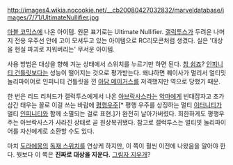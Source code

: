 http://images4.wikia.nocookie.net/__cb20080427032832/marveldatabase/images/7/71/UltimateNullifier.jpg

[[마블 코믹스]]에 나온 아이템. 원문 표기로는 Ultimate Nullifier.
[[갤럭투스]]가 두려운 나머지 전용 우주선 안에 고이 모셔두고 있는 아이템으로 RC리모콘처럼 생겼다. 실은 '대상을 현실 파괴로 지워버리는' 무서운 아이템.

사용 방법은 대상을 향해 겨눈 상태에서 스위치를 누르기만 하면 된다. [[참 쉽죠]]?
[[인피니티 건틀릿]]보다는 성능이 떨어지는 것으로 평가받는다. 왜냐하면 퀘이사가 멀리서 얼티밋 눌리파이어로 인피니티 건틀릿을 낀 [[아담 워록|아담 메이거스]]를 저격했지만 역으로 당했기 때문.

한 번은 리드 리처드가 갤럭투스에게서 나온 [[아브락사스]]라는 [[악마]]에게 빈대잡자고 초가삼간 태우는 꼴로 이걸 쓰는 바람에 [[평행우주]][* 평행 우주를 상징하는 멀티 [[이터니티]]가 멀티 [[인피니티]]와 함께 소멸되는 걸로 표현.]가 완전히 날아가버렸다. 희한하게도 평행우주는 아브락사스가 사라진 상태로 곧 원상복귀됐다. 참고로 갤럭투스는 얼티밋 눌리파이어를 자신에게로 소환할 수도 있다.

마치 [[도라에몽]]의 [[독재 스위치]]를 연상케 하지만, 이 쪽이 훨씬 이전에 나왔음을 알아야 한다. 뭣보다 이 쪽은 '''진짜로 대상을 지운다.''' [[그림자 지우개]]?
